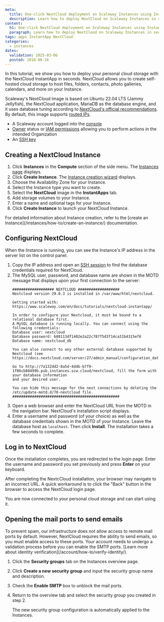 ```yaml
---
meta:
  title: One-click NextCloud deployment on Scaleway Instances using InstantApp
  description: Learn how to deploy NextCloud on Scaleway Instances in seconds with our step-by-step guide. Start using NextCloud quickly and efficiently with Scaleway's InstantApp.
content:
  h1: One-click NextCloud deployment on Scaleway Instances using InstantApp
  paragraph: Learn how to deploy NextCloud on Scaleway Instances in seconds with our step-by-step guide. Start using NextCloud quickly and efficiently with Scaleway's InstantApp.
tags: apps InstantApp NextCloud
categories:
  - instances
dates:
  validation: 2025-03-06
  posted: 2018-08-16
---
```




In this tutorial, we show you how to deploy your personal cloud storage with the NextCloud InstantApp in seconds. NextCloud allows you to create self-hosted cloud storage to host files, folders, contacts, photo galleries, calendars, and more on your Instance.

Scaleway's NextCloud image is based on Ubuntu 22.04 LTS (Jammy Jellyfish), the NextCloud application, MariaDB as the database engine, and it uses database tuning according to [NextCloud's official recommendations](https://docs.nextcloud.com/server/27/admin_manual/configuration_database/linux_database_configuration.html#configuring-a-mysql-or-mariadb-database). By default, this image supports [routed IPs](/instances/api-cli/using-routed-ips/).

<Requirements />

- A Scaleway account logged into the [console](https://console.scaleway.com)
- [Owner](/iam/concepts/#owner) status or [IAM permissions](/iam/concepts/#permission) allowing you to perform actions in the intended Organization
- An [SSH key](/organizations-and-projects/how-to/create-ssh-key/)

## Creating a NextCloud Instance

1. Click **Instances** in the **Compute** section of the side menu. The [Instances page](https://console.scaleway.com/instance/servers) displays.
2. Click **Create Instance**. The [Instance creation wizard](https://console.scaleway.com/instance/servers/create) displays.
3. Choose the Availability Zone for your Instance.
4. Select the Instance type you want to create.
5. Select the **NextCloud** image in the **InstantApps** tab.
6. Add storage volumes to your Instance.
7. Enter a name and optional tags for your Instance.
8. Click **Create Instance** to launch your NextCloud Instance.

<Message type="tip">
  For detailed information about Instance creation, refer to the [create an Instance](/instances/how-to/create-an-instance/) documentation.
</Message>

## Configuring NextCloud

When the Instance is running, you can see the Instance's IP address in the server list on the control panel.

1. Copy the IP address and open an [SSH session](/instances/how-to/create-an-instance/) to find the database credentials required for NextCloud.
2. The MySQL user, password, and database name are shown in the MOTD message that displays upon your first connection to the server:
    ```
    ################### NEXTCLOUD ###################
    Nextcloud version 29.0.3 is installed in /var/www/html/nextcloud.

    Getting started with: https://www.scaleway.com/en/docs/tutorials/nextcloud-instantapp/

    In order to configure your Nextcloud, it must be bound to a relational database first.
    A MySQL database is running locally. You can connect using the following credentials:
    Database user: nextcloud
    Database password: b88113df1402e2a22c787f5d3f14ca31b4315ef6
    Database name: nextcloud_db

    You can also connect to any other external database supported by Nextcloud (see
    https://docs.nextcloud.com/server/27/admin_manual/configuration_database/linux_database_configuration.html).

    Go to http://7a132dd2-8a5d-4ddb-b7f9-1f86cb88499b.pub.instances.scw.cloud/nextcloud, fill the form with your database information
    and your desired user.

    You can hide this message for the next connections by deleting the /etc/update-motd.d/70-nextcloud file.
    #################################################
    ```
3. Open a web browser and enter the NextCloud URL from the MOTD in the navigation bar. NextCloud's installation script displays.
4. Enter a username and password (of your choice) as well as the database credentials shown in the MOTD of your Instance. Leave the database host as `localhost`. Then click **Install**.
    <Lightbox image={image} alt="" />
    <Message type="note">
      The installation takes a few seconds to complete.
    </Message>

## Log in to NextCloud

Once the installation completes, you are redirected to the login page. Enter the username and password you set previously and press **Enter** on your keyboard.

<Message type="tip">
  After completing the NextcCloud installation, your browser may navigate to an incorrect URL. A quick workaround is to click the "Back" button in the browser to access the NextCloud login page.
</Message>

You are now connected to your personal cloud storage and can start using it.

<Lightbox image={image2} alt="" />

## Opening the mail ports to send emails

 <Message type="note">
  To prevent spam, our infrastructure does not allow access to remote mail ports by default. However, NextCloud requires the ability to send emails, so you must enable access to these ports. Your account needs to undergo a validation process before you can enable the SMTP ports. [Learn more about identity verification](/account/how-to/verify-identity/).
</Message>

1. Click the **Security groups** tab on the Instances overview page.
2. Click **Create a new security group** and input the security group name and description.
3. Check the **Enable SMTP** box to unblock the mail ports.
4. Return to the overview tab and select the security group you created in step 2.

    The new security group configuration is automatically applied to the Instances.